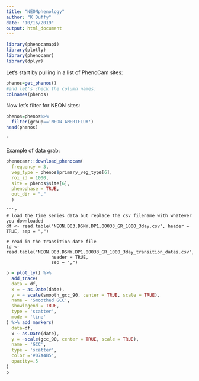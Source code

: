 ```yaml
---
title: "NEONphenology"
author: "K Duffy"
date: "10/16/2019"
output: html_document
---
```


```r
library(phenocamapi)
library(plotly)
library(phenocamr)
library(dplyr)
```

Let's start by pulling in a list of PhenoCam sites:

```r
phenos=get_phenos()
#and let's check the column names:
colnames(phenos)

```

Now let's filter for NEON sites:
```r
phenos=phenos%>%
  filter(group=='NEON AMERIFLUX')
head(phenos)
```


`

Example of data grab:
 
```r
phenocamr::download_phenocam(
  frequency = 3,
  veg_type = phenos$primary_veg_type[6],
  roi_id = 1000,
  site = phenos$site[6],
  phenophase = TRUE,
  out_dir = "."
  )
```
```
```r
# load the time series data but replace the csv filename with whatever you downloaded
df <- read.table("NEON.D03.DSNY.DP1.00033_GR_1000_3day.csv", header = TRUE, sep = ",")

# read in the transition date file
td <- read.table("NEON.D03.DSNY.DP1.00033_GR_1000_3day_transition_dates.csv",
                 header = TRUE,
                 sep = ",")
```

```r
p = plot_ly() %>%
  add_trace(
  data = df,
  x = ~ as.Date(date),
  y = ~ scale(smooth_gcc_90, center = TRUE, scale = TRUE),
  name = 'Smoothed GCC',
  showlegend = TRUE,
  type = 'scatter',
  mode = 'line'
) %>% add_markers(
  data=df,
  x ~ as.Date(date),
  y = ~scale(gcc_90, center = TRUE, scale = TRUE),
  name = 'GCC',
  type = 'scatter',
  color ='#07A4B5', 
  opacity=.5
)
p
```
